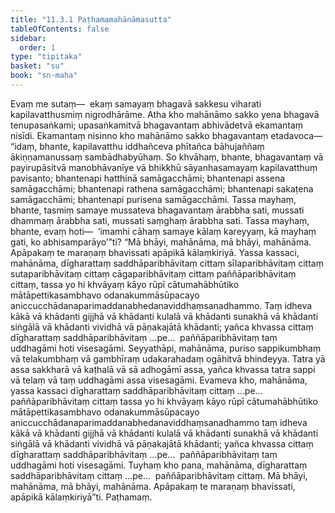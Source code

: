 ```yaml
---
title: "11.3.1 Paṭhamamahānāmasutta"
tableOfContents: false
sidebar:
  order: 1
type: "tipitaka"
basket: "su"
book: "sn-maha"
---
```



<DynamicBreadcrumb />

<Division number="1017" book="sn-maha" bookNo="14" page="321">

<Paragraph number="1903" book="sn-maha">
Evaṃ me sutaṃ—  ekaṃ samayaṃ bhagavā sakkesu viharati kapilavatthusmiṃ nigrodhārāme. Atha kho mahānāmo sakko yena bhagavā tenupasaṅkami; upasaṅkamitvā bhagavantaṃ abhivādetvā ekamantaṃ nisīdi. Ekamantaṃ nisinno kho mahānāmo sakko bhagavantaṃ etadavoca—  “idaṃ, bhante, kapilavatthu iddhañceva phītañca bāhujaññaṃ ākiṇṇamanussaṃ sambādhabyūhaṃ. So khvāhaṃ, bhante, bhagavantaṃ vā payirupāsitvā manobhāvanīye vā bhikkhū sāyanhasamayaṃ kapilavatthuṃ pavisanto; bhantenapi hatthinā samāgacchāmi; bhantenapi assena samāgacchāmi; bhantenapi rathena samāgacchāmi; bhantenapi sakaṭena samāgacchāmi; bhantenapi purisena samāgacchāmi. Tassa mayhaṃ, bhante, tasmiṃ samaye mussateva bhagavantaṃ ārabbha sati, mussati dhammaṃ ārabbha sati, mussati saṃghaṃ ārabbha sati. Tassa mayhaṃ, bhante, evaṃ hoti—  ‘imamhi cāhaṃ samaye kālaṃ kareyyaṃ, kā mayhaṃ gati, ko abhisamparāyo’”ti?
</Paragraph>

<Paragraph number="1904" book="sn-maha">
“Mā bhāyi, mahānāma, mā bhāyi, mahānāma. Apāpakaṃ te maraṇaṃ bhavissati apāpikā kālaṃkiriyā. Yassa kassaci, mahānāma, dīgharattaṃ saddhāparibhāvitaṃ cittaṃ sīlaparibhāvitaṃ cittaṃ sutaparibhāvitaṃ cittaṃ cāgaparibhāvitaṃ cittaṃ paññāparibhāvitaṃ cittaṃ, tassa yo hi khvāyaṃ kāyo rūpī cātumahābhūtiko mātāpettikasambhavo odanakummāsūpacayo aniccucchādanaparimaddanabhedanaviddhaṃsanadhammo. Taṃ idheva kākā vā khādanti gijjhā vā khādanti kulalā vā khādanti sunakhā vā khādanti siṅgālā vā khādanti vividhā vā pāṇakajātā khādanti; yañca khvassa cittaṃ dīgharattaṃ saddhāparibhāvitaṃ …pe…  paññāparibhāvitaṃ taṃ uddhagāmi hoti visesagāmi.
</Paragraph>

<Paragraph number="1905" book="sn-maha">
Seyyathāpi, mahānāma, puriso sappikumbhaṃ vā telakumbhaṃ vā gambhīraṃ udakarahadaṃ ogāhitvā bhindeyya. Tatra yā assa sakkharā vā kaṭhalā vā sā adhogāmī assa, yañca khvassa tatra sappi vā telaṃ vā taṃ uddhagāmi assa visesagāmi. Evameva kho, mahānāma, yassa kassaci dīgharattaṃ saddhāparibhāvitaṃ cittaṃ …pe…  paññāparibhāvitaṃ cittaṃ tassa yo hi khvāyaṃ kāyo rūpī cātumahābhūtiko mātāpettikasambhavo odanakummāsūpacayo aniccucchādanaparimaddanabhedanaviddhaṃsanadhammo taṃ idheva kākā vā khādanti gijjhā vā khādanti kulalā vā khādanti sunakhā vā khādanti siṅgālā vā khādanti vividhā vā pāṇakajātā khādanti; yañca khvassa cittaṃ dīgharattaṃ saddhāparibhāvitaṃ …pe…  paññāparibhāvitaṃ taṃ uddhagāmi hoti visesagāmi. Tuyhaṃ kho pana, mahānāma, dīgharattaṃ saddhāparibhāvitaṃ cittaṃ …pe…  paññāparibhāvitaṃ cittaṃ. Mā bhāyi, mahānāma, mā bhāyi, mahānāma. Apāpakaṃ te maraṇaṃ bhavissati, apāpikā kālaṃkiriyā”ti.

</Paragraph>
</Division>

<Paragraph number="1906" type="center" book="sn-maha">
Paṭhamaṃ.
</Paragraph>